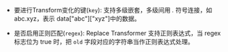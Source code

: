 * 要进行Transform变化的键(`key`): 支持多级嵌套，多级间用 *.* 符号连接，如 abc.xyz，表示 data["abc"]["xyz"]中的数据。

* 是否启用正则匹配(`regex`): Replace Transformer 支持正则表达式，当 regex 标志位为 true 时，把 `old` 字段对应的字符串当作正则表达式处理。